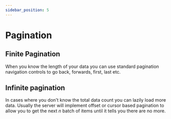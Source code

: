 ```yaml
---
sidebar_position: 5
---
```



# Pagination

## Finite Pagination

When you know the length of your data you can use standard pagination navigation controls to go back, forwards, first, last etc.

<Demo demoPath="finite-pagination" srcPath="FinitePagination.tsx" />

## Infinite pagination

In cases where you don't know the total data count you can lazily load more data. Usually the server will implement offset or cursor based pagination to allow you to get the next <em>n</em> batch of items until it tells you there are no more.

<Demo demoPath="infinite-pagination" srcPath="InfinitePagination.tsx" />
